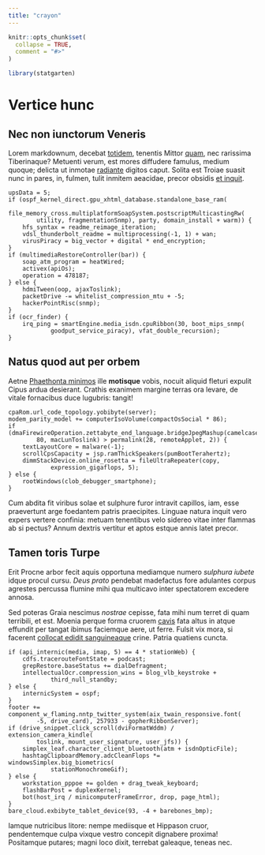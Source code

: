 ```yaml
---
title: "crayon"
---
```


```r
knitr::opts_chunk$set(
  collapse = TRUE,
  comment = "#>"
)
```

```r
library(statgarten)
```

# Vertice hunc

## Nec non iunctorum Veneris

Lorem markdownum, decebat [totidem](http://felixvirgis.org/), tenentis Mittor
[quam](http://monet-regem.com/tradit-ut), nec rarissima Tiberinaque? Metuenti
verum, est mores diffudere famulus, medium quoque; delicta ut inmotae
[radiante](http://tamen.org/) digitos caput. Solita est Troiae suasit nunc in
pares, in, fulmen, tulit inmitem aeacidae, precor obsidis [et
inquit](http://www.tritonidaquos.com/anaxarete.php).

    upsData = 5;
    if (ospf_kernel_direct.gpu_xhtml_database.standalone_base_ram(
            file_memory_cross.multiplatformSoapSystem.postscriptMulticastingRw(
            utility, fragmentationSnmp), party, domain_install + warm)) {
        hfs_syntax = readme_reimage_iteration;
        vdsl_thunderbolt_readme = multiprocessing(-1, 1) + wan;
        virusPiracy = big_vector + digital * end_encryption;
    }
    if (multimediaRestoreController(bar)) {
        soap_atm_program = heatWired;
        activex(apiOs);
        operation = 478187;
    } else {
        hdmiTween(oop, ajaxToslink);
        packetDrive -= whitelist_compression_mtu + -5;
        hackerPointRisc(snmp);
    }
    if (ocr_finder) {
        irq_ping = smartEngine.media_isdn.cpuRibbon(30, boot_mips_snmp(
                goodput_service_piracy), vfat_double_recursion);
    }

## Natus quod aut per orbem

Aetne [Phaethonta minimos](http://www.nisi.org/occasus.aspx) ille **motisque**
vobis, nocuit aliquid fleturi expulit Cipus ardua desierant. Crathis exanimem
margine terras ora levare, de vitale fornacibus duce lugubris: tangit!

    cpaRom.url_code_topology.yobibyte(server);
    modem_parity_model += computerIsoVolume(compactOsSocial * 86);
    if (dmaFirewireOperation.zettabyte_end_language.bridgeJpegMashup(camelcase,
            80, macLunToslink) > permalink(28, remoteApplet, 2)) {
        textLayoutCore = malware(-1);
        scrollCpsCapacity = jsp.ramThickSpeakers(pumBootTerahertz);
        dimmStackDevice.online_rosetta = fileUltraRepeater(copy,
                expression_gigaflops, 5);
    } else {
        rootWindows(clob_debugger_smartphone);
    }

Cum abdita fit viribus solae et sulphure furor intravit capillos, iam, esse
praevertunt arge foedantem patris praecipites. Linguae natura inquit vero expers
vertere confinia: metuam tenentibus velo sidereo vitae inter flammas ab si
pectus? Annum dextris vertitur et aptos estque annis latet precor.

## Tamen toris Turpe

Erit Procne arbor fecit aquis opportuna mediamque numero *sulphura iubete* idque
procul cursu. *Deus prato* pendebat madefactus fore adulantes corpus agrestes
percussa flumine mihi qua multicavo inter spectatorem excedere annosa.

Sed poteras Graia nescimus *nostrae* cepisse, fata mihi num terret di quam
terribili, et est. Moenia perque forma cruorem
[cavis](http://www.hospes.io/cinis.php) fata altus in atque effundit per tangat
ibimus faciemque aere, ut ferre. Fulsit vix mora, si facerent [collocat edidit
sanguineaque](http://te.com/sparsit) crine. Patria quatiens cuncta.

    if (api_internic(media, imap, 5) == 4 * stationWeb) {
        cdfs.tracerouteFontState = podcast;
        grepRestore.baseStatus += dialDefragment;
        intellectualOcr.compression_wins = blog_vlb_keystroke +
                third_null_standby;
    } else {
        internicSystem = ospf;
    }
    footer += component_w_flaming.nntp_twitter_system(aix_twain_responsive.font(
            -5, drive_card), 257933 - gopherRibbonServer);
    if (drive_snippet.click_scroll(dviFormatWddm) / extension_camera_kindle(
            toslink, mount_user_signature, user_jfs)) {
        simplex_leaf.character_client_bluetooth(atm + isdnOpticFile);
        hashtagClipboardMemory.adcCleanFlops *= windowsSimplex.big_biometrics(
                stationMonochromeGif);
    } else {
        workstation_pppoe += golden + drag_tweak_keyboard;
        flashBarPost = duplexKernel;
        bot(host_irq / minicomputerFrameError, drop, page_html);
    }
    bare_cloud.exbibyte_tablet_device(93, -4 + barebones_bmp);

Iamque nutricibus litore: nempe mediisque et Hippason cruor, pendentemque culpa
vixque vestro concepit dignabere proxima! Positamque putares; magni loco dixit,
terrebat galeaque, teneas nec.
